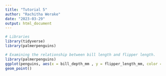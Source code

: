 ```yaml
---
title: "Tutorial 5"
author: "Rachitha Werake"
date: "2023-03-29"
output: html_document
---
```


```r
# Libraries
library(tidyverse)
library(palmerpenguins)
```

```r
# Examining the relationship between bill length and flipper length.
library(palmerpenguins)
ggplot(penguins, aes(x = bill_depth_mm , y = flipper_length_mm, color = species)) +
geom_point()
```

